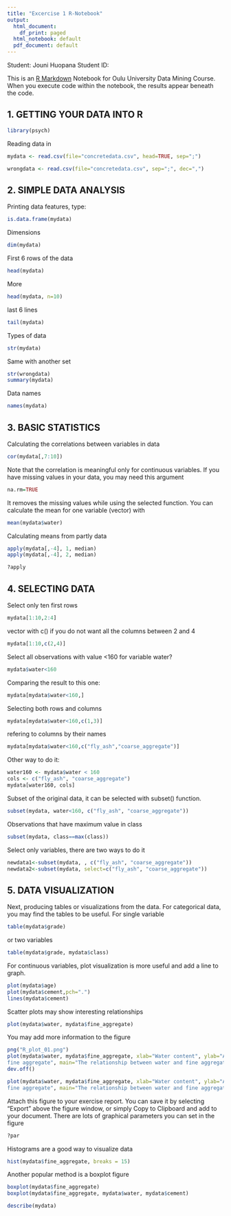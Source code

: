 ```yaml
---
title: "Excercise 1 R-Notebook"
output:
  html_document:
    df_print: paged
  html_notebook: default
  pdf_document: default
---
```

Student: Jouni Huopana
Student ID: 

This is an [R Markdown](http://rmarkdown.rstudio.com) Notebook for Oulu University Data Mining Course. When you execute code within the notebook, the results appear beneath the code. 

## 1. GETTING YOUR DATA INTO R
```r
library(psych)
```

Reading data in
```r
mydata <- read.csv(file="concretedata.csv", head=TRUE, sep=";")

wrongdata <- read.csv(file="concretedata.csv", sep=";", dec=",")
```

## 2. SIMPLE DATA ANALYSIS
Printing data features, type:
```r
is.data.frame(mydata)
```
Dimensions
```r
dim(mydata)
```
First 6 rows of the data
```r
head(mydata)
```
More
```r
head(mydata, n=10)
```
last 6 lines
```r
tail(mydata)
```
Types of data
```r
str(mydata)
```
Same with another set
```r
str(wrongdata)
summary(mydata)
```
Data names
```r
names(mydata)
```


## 3. BASIC STATISTICS
Calculating the correlations between variables in data
```r
cor(mydata[,7:10])
```
Note that the correlation is meaningful only for continuous variables. If you have missing values in your data, you may need this argument
```r
na.rm=TRUE
```
It removes the missing values while using the selected function. You can calculate the mean for one variable (vector) with
```r
mean(mydata$water)
```
Calculating means from partly data
```r
apply(mydata[,-4], 1, median)
apply(mydata[,-4], 2, median)
```
```r
?apply
```

## 4. SELECTING DATA
Select only ten first rows
```r
mydata[1:10,2:4]
```
vector with c() if you do not want all the columns between 2 and 4
```r
mydata[1:10,c(2,4)]
```
Select all observations with value <160 for variable water?
```r
mydata$water<160
```
Comparing the result to this one:
```r
mydata[mydata$water<160,]
```
Selecting both rows and columns
```r
mydata[mydata$water<160,c(1,3)]
```
refering to columns by their names
```r
mydata[mydata$water<160,c("fly_ash","coarse_aggregate")]
```
Other way to do it:
```r
water160 <- mydata$water < 160
cols <- c("fly_ash", "coarse_aggregate")
mydata[water160, cols]
```
Subset of the original data, it can be selected with subset() function.
```r
subset(mydata, water<160, c("fly_ash", "coarse_aggregate"))
```
Observations that have maximum value in class
```r
subset(mydata, class==max(class))
```
Select only variables, there are two ways to do it
```r
newdata1<-subset(mydata, , c("fly_ash", "coarse_aggregate"))
newdata2<-subset(mydata, select=c("fly_ash", "coarse_aggregate"))
```
## 5. DATA VISUALIZATION
Next, producing tables or visualizations from the data. For categorical data, you may find the tables to be useful. For single variable
```r
table(mydata$grade)
```
or two variables
```r
table(mydata$grade, mydata$class)
```
For continuous variables, plot visualization is more useful and add a line to graph.
```r
plot(mydata$age)
plot(mydata$cement,pch=".") 
lines(mydata$cement)
```
Scatter plots may show interesting relationships
```r
plot(mydata$water, mydata$fine_aggregate)
```
You may add more information to the figure
```r
png("R_plot_01.png")
plot(mydata$water, mydata$fine_aggregate, xlab="Water content", ylab="Amount of
fine aggregate", main="The relationship between water and fine aggregate")
dev.off()

plot(mydata$water, mydata$fine_aggregate, xlab="Water content", ylab="Amount of
fine aggregate", main="The relationship between water and fine aggregate")
```
Attach this figure to your exercise report. You can save it by selecting “Export” above the figure window, or
simply Copy to Clipboard and add to your document.
There are lots of graphical parameters you can set in the figure
```r
?par
```
Histograms are a good way to visualize data
```r
hist(mydata$fine_aggregate, breaks = 15)
```
Another popular method is a boxplot figure
```r
boxplot(mydata$fine_aggregate)
boxplot(mydata$fine_aggregate, mydata$water, mydata$cement)
```

```r
describe(mydata)
```
